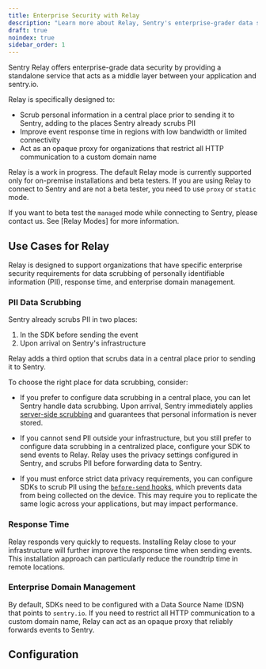 ```yaml
---
title: Enterprise Security with Relay
description: "Learn more about Relay, Sentry's enterprise-grader data security solution."
draft: true
noindex: true
sidebar_order: 1
---
```


Sentry Relay offers enterprise-grade data security by providing a standalone service that acts as a middle layer between your application and sentry.io.

Relay is specifically designed to:

- Scrub personal information in a central place prior to sending it to Sentry, adding to the places Sentry already scrubs PII
- Improve event response time in regions with low bandwidth or limited connectivity
- Act as an opaque proxy for organizations that restrict all HTTP communication to a custom domain name


<Alert level="info" title="Note">

Relay is a work in progress. The default Relay mode is currently supported
only for on-premise installations and beta testers. If you are using Relay to
connect to Sentry and are not a beta tester, you need to use `proxy` or `static`
mode.

If you want to beta test the `managed` mode while connecting to Sentry, please
contact us. See [Relay Modes] for more information.

</Alert>

## Use Cases for Relay

Relay is designed to support organizations that have specific enterprise security requirements for data scrubbing of personally identifiable information (PII), response time, and enterprise domain management.

### PII Data Scrubbing

Sentry already scrubs PII in two places:

1. In the SDK before sending the event
2. Upon arrival on Sentry's infrastructure

Relay adds a third option that scrubs data in a central place prior to sending
it to Sentry.

To choose the right place for data scrubbing, consider:

- If you prefer to configure data scrubbing in a central place, you can let
  Sentry handle data scrubbing. Upon arrival, Sentry immediately applies
  [server-side scrubbing] and guarantees that personal information is never
  stored.

- If you cannot send PII outside your infrastructure, but you still prefer to
  configure data scrubbing in a centralized place, configure your SDK to send events to Relay. Relay uses the privacy settings configured in Sentry, and scrubs PII before forwarding data to Sentry.

- If you must enforce strict data privacy requirements, you can configure SDKs to
  scrub PII using the [`before-send` hooks], which prevents data from being
  collected on the device. This may require you to replicate the same logic across
  your applications, but may impact performance.

### Response Time

Relay responds very quickly to requests. Installing Relay close to your infrastructure will further improve the response time when sending events. This installation approach can particularly reduce the roundtrip time in remote locations.

### Enterprise Domain Management

By default, SDKs need to be configured with a Data Source Name (DSN) that points to `sentry.io`. If you need to restrict all HTTP communication to a custom domain name, Relay can act as an opaque proxy that reliably forwards events to Sentry.

## Configuration

<PageGrid />


[`before-send` hooks]: /platform-redirect/?next=configuration/options/%23hooks
[server-side scrubbing]: /platform-redirect/?next=/data-management/sensitive-data/%23server-side-scrubbing
